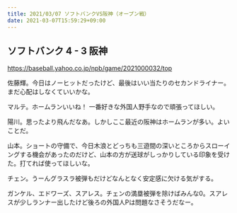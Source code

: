 ```yaml
---
title: 2021/03/07 ソフトバンクVS阪神（オープン戦）
date: 2021-03-07T15:59:29+09:00
---
```


## ソフトバンク 4 - 3 阪神

https://baseball.yahoo.co.jp/npb/game/2021000032/top

佐藤輝。今日はノーヒットだったけど、最後はいい当たりのセカンドライナー。まだ心配はしなくていいかな。

マルテ。ホームランいいね！ 一番好きな外国人野手なので頑張ってほしい。

陽川。思ったより飛んだなあ。しかしここ最近の阪神はホームランが多い。よいことだ。

山本。ショートの守備で、今日木浪とどっちも三遊間の深いところからスローイングする機会があったのだけど、山本の方が送球がしっかりしている印象を受けた。打てれば使ってほしいな。

チェン。うーんグラスラ被弾もだけどなんとなく安定感に欠ける気がする。

ガンケル、エドワーズ、スアレス。チェンの満塁被弾を除けばみんな0。スアレスが少しランナー出したけど後ろの外国人Pは問題なさそうだなー。